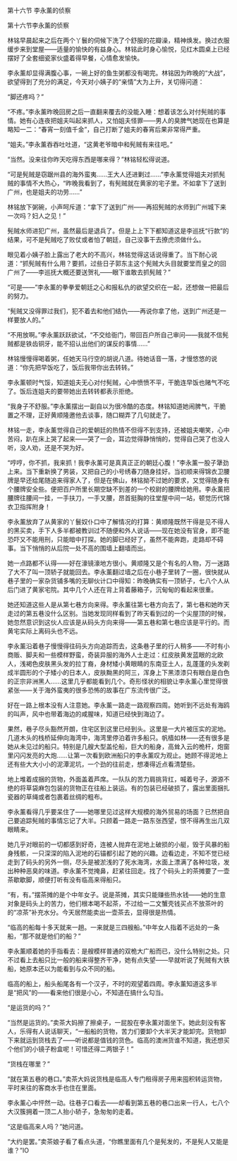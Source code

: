 

第十六节 李永薰的侦察

第十六节李永薰的侦察

林铭早晨起来之后在两个丫鬟的伺候下洗了个舒服的花瓣澡，精神焕发。换过衣服缓步来到堂屋――适量的愉快的有益身心。林铭此时身心愉悦，见红木圆桌上已经摆好了全套细瓷家伙盛着得早餐，心情愈发愉快。

李永薰却显得满腹心事，一碗上好的鱼生粥都没有喝完。林铭因为昨晚的“大战”，欲望得到了充分的满足，今天对小姨子的“亲情”大为上升，关切得问道：

“脚还疼吗？”

“不疼。”李永薰昨晚回房之后一直翻来覆去的没能入睡：想着该怎么对付髡贼的事情。她有心连夜把姐夫叫起来抓人，又怕姐夫怪罪――男人的臭脾气她现在也算是略知一二：“春宵一刻值千金”，自己打断了姐夫的春宵后果非常得严重。

“姐夫。”李永薰吞吞吐吐道，“这黄老爷暗中和髡贼有来往吧。”

“当然。没来往你昨天吃得东西是哪来得？”林铭轻松得说道。

“可是髡贼是窃踞州县的海外蛮夷……王大人还进剿过……”李永薰觉得姐夫对抓髡贼的事情不大热心，“昨晚我看到了，有髡贼就在黄家的宅子里。不如拿下了送到广州，也是姐夫的功劳……”

林铭放下粥碗，小声呵斥道：“拿下了送到广州――再招髡贼的水师到广州城下来一次吗？妇人之见！”

髡贼水师进犯广州，虽然最后是退兵了。但是上上下下都知道这是李巡抚“行款”的结果，可不是髡贼吃了败仗或者怕了朝廷，自己没事干去撩虎须做什么。

眼见着小姨子脸上露出了老大的不高兴，林铭觉得这话说得重了。当下耐心说道：“抓髡贼有什么用？要抓，过些日子郭东主这个髡贼大头目就要堂而皇之的回广州了――李巡抚大概还要送贺礼――眼下谁敢去抓髡贼？”

“可是――”李永薰的拳拳爱朝廷之心和报私仇的欲望交织在一起，还想做一把最后的努力。

“髡贼又没得罪过我们，犯不着去和他们结仇――再说你拿了他，送到广州还是一样要放人的。”

“不用放啊。”李永薰跃跃欲试，“不交给衙门，带回百户所自己审问――我就不信髡贼都是铁齿铜牙，能不招认出他们的谋反的事情……”

林铭慢慢得喝着粥，任她天马行空的胡说八道。待她话音一落，才慢悠悠的说道：“你先把早饭吃了，饭后我带你出去转转。”

李永薰顿时气馁，知道姐夫无心对付髡贼，心中愤愤不平，干脆连早饭也赌气不吃了。饭后连姐夫的要带她出去转转都表示拒绝。

“我身子不舒服。”李永薰摆出一副自以为很冷酷的态度。林铭知道她闹脾气，干脆置之不理，正好黄顺隆邀他去谈事，随口糊弄了几句就走了。

林铭一走，李永薰觉得自己的爱朝廷的热情不但得不到支持，还被姐夫嘲笑，心中苦闷，趴在床上哭了起来――哭了一会，耳边觉得静悄悄的，觉得自己哭了也没人听，没人劝，还是不哭为好。

“哼哼，你不抓，我来抓！我李永薰可是真真正正的朝廷心腹！”李永薰一股子犟劲上来。当下重新换了男装，又把自己的小号绣春刀随身挂好。当初顺来得锦衣卫腰牌是早还给尾随追来得家人了，但是在佛山，林铭拗不过她的要求，又觉得随身有个腰牌安全些。便把百户所里长期空缺不到差的一个校尉的腰牌给她用。李永薰把腰牌往腰间一挂，一手扶刀，一手叉腰，昂首挺胸的往堂屋中间一站，顿觉历代锦衣卫指挥附身！

李永薰放弃了从黄家的丫鬟奴仆口中了解情况的打算：黄顺隆既然干得是见不得人的黑买卖，手下人多半都被教训过不随便和外人说话――现在她没有官身，即不能恐吓又不能用刑，只能暗中打探。她的脚已经好了，虽然不能奔跑，走路却不碍事。当下悄悄的从后院一处不高的围墙上翻墙而出。

她一点路都不认得――好在濠镜濠地方很小。黄顺隆又是个有名的人物，万一迷路了大不了叫一顶轿子就能回去。李永薰翻过墙之后在小巷子里转了一圈，很快就从巷子里的一家杂货铺多嘴的无聊伙计口中得知：昨晚确实有一顶轿子，七八个人从后门进了黄家宅院。其中几个人还在背上背着藤箱子，沉甸甸的看起来很重。

她还知道这些人是从第七巷方向来得。李永薰往第七巷方向去了，第七巷和她昨天走过的第五巷没什么区别。当她发现同样看到了昨天看到过的一个尖屋顶的时候，她忽然意识到这伙人应该是从码头方向来得――第五巷和第七巷应该是平行的。而黄宅实际上离码头也不远。

李永薰沿着巷子慢慢得往码头方向追踪而去，这条巷子里的行人稍多――不时有小商贩、脚夫和一些模样野蛮，奇装异服的海外人士走过：红皮肤黄发蓝眼的北欧人，浅褐色皮肤黑头发的拉丁裔，身材矮小黄眼睛的东南亚土人，乱蓬蓬的头发剃成半圆形的个子矮小的日本人，皮肤黝黑的阿三，浑身上下黑漆漆只有眼白是白色的正宗非洲黑人……这里几乎都能看到几个。奇形怪状的相貌让李永薰心里觉得很紧张――关于海外蛮夷的很多恐怖的故事在广东流传很广泛。

好在一路上根本没有人注意她。李永薰一路走一路观察四周。她听到不远处有海鸥的叫声，风中也带着海边的咸腥味，知道已经快到海边了。

果然，巷子尽头豁然开朗，住宅区到这里已经到头。这里是一大片被压实的泥地。几道木头的栈桥延伸向海湾中，海湾里停泊着许多船只。帆樯如林――还有很多是她从未见过的船只。特别是几艘大型盖伦船，巨大的船身，高耸入云的桅杆，炮窗里闪闪发亮的大炮……让第一次看到欧洲船只的李永薰叹为观止。她顾不得泥地上还有些大大小小的泥潭泥坑，一个劲的往前走，想凑得近点看清楚些。

地上堆着成捆的货物，外面盖着芦席。一队队的苦力肩挑背扛，喊着号子，源源不绝的将草袋麻包包装的货物正在往船上装运。有的包装已经破损了，露出里面捆扎瓷器的草绳或者包裹着丝绸的粗布。

李永薰看得几乎要呆住了――她哪里见过这样大规模的海外贸易的场面？已然把自己要追踪髡贼的事情忘记了大半。只顾着一路走一路东张西望，恨不得再生出几双眼睛来。

她几乎对眼前的一切都感到好奇，连被人抛弃在泥地上破损的小艇，毁于风暴的船身残骸，一只深深的陷入泥地的石锚都引起了她的兴趣。边看边走，不知不觉已经走到了码头的另外一侧，尽头是被淤浅的了死水海湾，水面上漂满了各种垃圾，发出种种恶臭的味道。李永薰不觉掩鼻，赶紧往回走。找了个码头上的茶摊要了一壶茶歇歇脚，顺便打听有没有临高来得船只。

“有，有。”摆茶摊的是个中年女子。说是茶摊，其实只能赚些热水钱――她的生意对象是码头上的苦力，他们根本喝不起茶，不过给一二文蟹壳钱买点不放茶叶的的“凉茶”补充水分。今天居然能卖出一壶茶去，显得很是热情。

“临高的船每十多天就来一趟。一来就是三四艘船。”中年女人指着不远处的一条船，“那不就是他们的船？”

李永薰顺着她的手指看去：是艘模样普通的双桅大广船而已，没什么特别之处。只不过看上去船只比一般的船来得整齐干净，她有点失望――早就听说了髡贼有大铁船，她原本还以为能看到与众不同的船。

临高的船上，船头船尾各有一个汉子，不时的观望着四周。李永薰知道这多半是“把风”的――看来他们很是小心，不知道在搞什么勾当。

“是运货的吗？”

“当然是运货的。”卖茶大妈擦了擦桌子，一屁股在李永薰对面坐下。她此刻没有客人，乐得有人说话聊天，“一船船的货物，苦力们要卸个大半天才能卸完。货物卸下来就运到货栈去了――听说都是值钱的货色。临高的澳洲货谁不知道，我还想买个他们的小镜子粉盒呢！可惜还得二两银子！”

“货栈在哪里？”

“就在第五巷的巷口。”卖茶大妈说货栈是临高人专门租得房子用来囤积转运货物，平时来往的客商水手也住在里面。

李永薰心中怦然一动。往巷子口看去――却看到第五巷的巷口出来一行人，七八个大汉簇拥着一顶二人抬小轿子，急匆匆的走着。

“这是临高来人吗？”她问道。

“大约是罢。”卖茶娘子看了看点头道，“你瞧里面有几个是髡发的，不是髡人又能是谁？”IO

